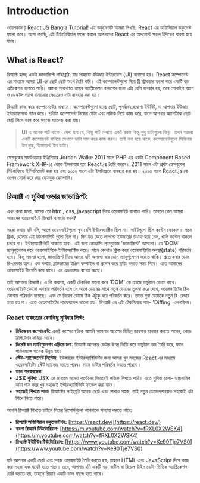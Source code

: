 # Introduction

ওয়েলকাম টু React JS Bangla Tutorial! এই ডকুমেন্টটি আমরা লিখছি, React এর অফিসিয়াল ডকুমেন্ট ফলো করে। আশা করছি, এই টিউটোরিয়াল ফলো করলে আপনাদের React এর অলমোস্ট সকল টপিকের ধারণা হয়ে যাবে।

## What is React?

রিঅ্যাক্ট হচ্ছে একটা জাভাস্ক্রিপ্ট লাইব্রেরি, যার সাহায্যে ইউজার ইন্টারফেস (UI) বানানো হয়। React কম্পোনেন্ট এর মাধ্যমে আমরা UI এর ছোট ছোট অংশ তৈরি করি। এই কম্পোনেন্টগুলো দিয়ে ট্রি স্ট্রাকচার ফলো করে একটি বড় এপ্লিকেশন বানাতে পারি। আমরা সাধারণত ওয়েব অ্যাপ্লিকেশন বানানোর জন্য এটা বেশি ব্যবহার হয়, তবে মোবাইল অ্যাপ ও ডেস্কটপ অ্যাপ বানানোর ক্ষেত্রেরও এটা ব্যবহার করা হয়।

রিঅ্যাক্ট কাজ করে কম্পোনেন্টের মাধ্যমে। কম্পোনেন্টগুলো হচ্ছে ছোট, পুনর্ব্যবহারযোগ্য ইউনিট, যা আপনার ইউজার ইন্টারফেসকে গঠন করে। প্রতিটা কম্পোনেন্ট নিজের ডেটা এবং লজিক নিয়ে কাজ করে, ফলে আপনার অ্যাপটিকে ছোট ছোট পিসে ভাগ করে সহজে ম্যানেজ করা যায়।

> UI এ অনেক পার্ট থাকে। দেখা যায় যে, কিছু পার্ট দেখতে একই রকম কিন্তু শুধু ডাটাগুলো ভিন্ন। তখন আমরা একটি কম্পোনেন্ট বানিয়ে সেখানে ডাটা পাস করে কাজ করব। তাই বলা হয়ে থাকে, কম্পোনেন্টগুলো সিমিলার ইন লুক, ডিফারেন্ট ইন ডাটা।

ফেসবুকের সফটওয়্যার ইঞ্জিনিয়ার Jordan Walke 2011 সালে PHP এর একটা Component Based Framework XHP-js থেকে ইন্সপায়ার হয়ে React.js তৈরি করেন। 2011 সালে এটা প্রথম ফেসবুকের নিউজফিডে ইম্পিলিমেন্ট করা হয় এবং ২০১২ সালে এটা ইন্সটাগ্রামে ব্যবহার করা হয়। ২০১৩ সালে React.js কে ওপেন সোর্স করে দেয় ফেসবুক কোম্পানি।

## রিঅ্যাক্ট এ সুবিধা ওভার জাভাস্ক্রিপ্ট:

এখন কথা হলো, আমরা তো html, css, javascript দিয়ে ওয়েবসাইট বানাতে পারি। তাহলে কেন আমরা আমাদের ওয়েবসাইটে রিঅ্যাক্ট ব্যবহার করব?

সহজ কথায় যদি বলি, আগে ওয়েবসাইটগুলো খুব বেশি ইন্টারঅ্যাক্টিভ ছিল না। সাইটগুলো ছিল কন্টেন ফোকাস। মানে ক্লিক, হোভার এই ফাংশনালিটি গুলো ছিল না। দিন যত যেতে লাগলো ইউজারের চাওয়া হয়ে গেল, খালি কন্টেন থাকলে চলবে না। ইন্টারঅ্যাক্টিভিটি থাকতে হবে। এই জন্য প্রোগ্রামিং ল্যাংগুয়েজ 'জাভাস্ক্রিপ্ট' আসলো। যে 'DOM' ম্যানুপুলেশন করে ওয়েবসাইটকে ইন্টারঅ্যাক্টিভ করে। মানে কোথাও ক্লিক করে ওয়েবসাইটের অবস্থা(state) পরিবর্তন হবে। কিন্তু সমস্যা হলো, জাভাস্ক্রিপ্ট দিয়ে আমরা যদি অসংখ্য বার ডোম ম্যানুপুলেশন করতে থাকি। প্রত্যেকবার ডোম রি-রেন্ডার হবে। এক কথায়, ব্রাউজারের ইঞ্জিন কম্পাইল বা প্রসেস করে ড্রয়িং করতে সময় নিবে। এতে আমাদের ওয়েবসাইট ধীরগতি হয়ে যাবে। এর এডভান্সড ব্যাখ্যা আছে।

তাই আসলো রিঅ্যাক্ট। এ কি করলো, একটি টেকনিক ফলো করে 'DOM' কে প্রথমে ভার্চুয়াল ডোমে রাখে। ওয়েবসাইটে কোনো অবস্থার পরিবর্তন হলে সে আগে ডোমের সাথে নতুন ডোমের তুলনা করে দেখে, ওয়েবসাইটের ঠিক কোথায় পরিবর্তন হয়েছে। এবং সে রিয়েল ডোমে ঠিক ঐটুকু ধরে পরিবর্তন করে। তাতে পুরা ডোমকে নতুন রি-রেন্ডার হতে হয় না। এতে ওয়েবসাইটের পারফরমেন্স ভালো হয়। রিঅ্যাক্ট এর এই টেকনিকের নাম- 'Diffing' এলগরিদম।

### React ব্যবহারের বেশকিছু সুবিধার লিস্ট:

- **রিউজেবল কম্পোনেন্ট:** একই কম্পোনেন্টকে আপনি আপনার অ্যাপের বিভিন্ন জায়গায় ব্যবহার করতে পারেন, কোড রিপিটেশন কমিয়ে আনে।
- **ডিরেক্ট ডম ম্যানিপুলেশন এড়িয়ে চলা:** রিঅ্যাক্ট আপনার ডেটার উপর ভিত্তি করে ভার্চুয়াল ডম তৈরি করে, ফলে পার্ফরম্যান্স অনেক উন্নত হয়।
- **স্টেট-ম্যানেজমেন্ট সিস্টেম:** ইউজারের ইন্টারঅ্যাক্টিভিটির জন্য আমরা খুব সহজের React এর মাধ্যমে ওয়েবসাইটের স্টেট ম্যানেজ করতে পারব। মানে ডাটার পরিবর্তন করতে পারবো।
- **ভাল পারফরমেন্স:**
- **JSX সুবিধা:** JSX এর মাধ্যমে আমরা কন্টেনের ভিতরেই লজিক লিখতে পারি। এতে সুবিধা হলো- ডায়নামিক ডাটা পাস করে খুব সহজেই ইন্টারঅ্যাক্টিভিটি হ্যান্ডেল করা যাবে।
- **সহজেই শিখতে পারা:** রিঅ্যাক্টের লাইব্রেরি অনেক ছোট এবং শেখাও সহজ, তাই নতুন ডেভেলপাররাও সহজেই এটা শিখে নিতে পারে।

আপনি রিঅ্যাক্ট শিখতে চাইলে নিচের রিসোর্সগুলো আপনাকে সাহায্য করতে পারে:

- **রিঅ্যাক্ট অফিশিয়াল ডকুমেন্টেশন:** [https://react.dev/](https://react.dev/)
- **বাংলা রিঅ্যাক্ট টিউটোরিয়াল:** [https://m.youtube.com/watch?v=fRXL0X2WSK4](https://m.youtube.com/watch?v=fRXL0X2WSK4)
- **রিঅ্যাক্ট ইউটিউব টিউটোরিয়াল:** [https://www.youtube.com/watch?v=Ke90Tje7VS0](https://www.youtube.com/watch?v=Ke90Tje7VS0)

যদি আপনার একটি ছোট এবং সহজ ওয়েবসাইট তৈরি করতে হয়, তাহলে HTML এবং JavaScript দিয়ে কাজ করা সহজ এবং যথেষ্ট হতে পারে। তবে, আপনার যদি একটি বড়, জটিল বা রিয়েল-টাইম ডেটা-ভিত্তিক অ্যাপ্লিকেশন তৈরি করতে হয়, তাহলে রিয়্যাক্ট একটি ভাল পছন্দ হতে পারে।
